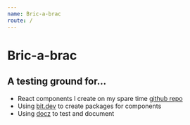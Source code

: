 ```yaml
---
name: Bric-a-brac
route: /
---
```


# Bric-a-brac

## A testing ground for...
- React components I create on my spare time [github repo](https://github.com/shalanah/bric-a-brac)
- Using [bit.dev](bit.dev) to create packages for components
- Using [docz](https://www.docz.site/docs/getting-started) to test and document
